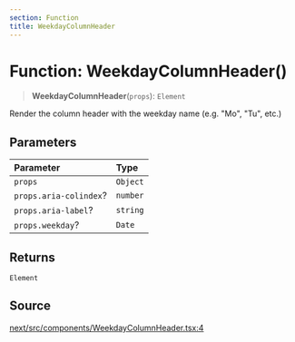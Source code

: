 ```yaml
---
section: Function
title: WeekdayColumnHeader
---
```


# Function: WeekdayColumnHeader()

> **WeekdayColumnHeader**(`props`): `Element`

Render the column header with the weekday name (e.g. "Mo", "Tu", etc.)

## Parameters

| Parameter | Type |
| :------ | :------ |
| `props` | `Object` |
| `props.aria-colindex`? | `number` |
| `props.aria-label`? | `string` |
| `props.weekday`? | `Date` |

## Returns

`Element`

## Source

[next/src/components/WeekdayColumnHeader.tsx:4](https://github.com/gpbl/react-day-picker/blob/a8bfa5451/next/src/components/WeekdayColumnHeader.tsx#L4)

